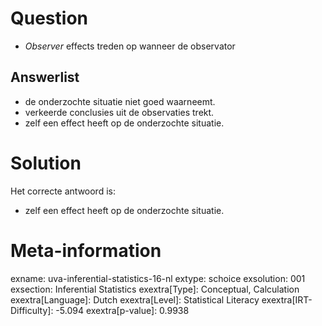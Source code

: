 Question
========

* *Observer* effects treden op wanneer de observator


Answerlist
----------

* de onderzochte situatie niet goed waarneemt.
* verkeerde conclusies uit de observaties trekt.
* zelf een effect heeft op de onderzochte situatie.

Solution
========

Het correcte antwoord is: 

* zelf een effect heeft op de onderzochte situatie.

Meta-information
================
exname: uva-inferential-statistics-16-nl
extype: schoice
exsolution: 001
exsection: Inferential Statistics
exextra[Type]: Conceptual, Calculation
exextra[Language]: Dutch
exextra[Level]: Statistical Literacy
exextra[IRT-Difficulty]: -5.094
exextra[p-value]: 0.9938
